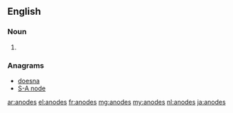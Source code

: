 {{also|ànodes}}
==English==

===Noun===
{{head|en|noun plural form}}

# {{plural of|anode|lang=en}}

===Anagrams===
* [[doesna#English|doesna]]
* [[S-A node#English|S-A node]]

[[ar:anodes]]
[[el:anodes]]
[[fr:anodes]]
[[mg:anodes]]
[[my:anodes]]
[[nl:anodes]]
[[ja:anodes]]